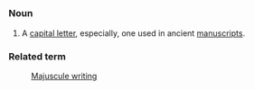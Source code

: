 =={{En}}==
===Noun===
# A [[capital letter]], especially, one used in ancient [[manuscript]]s.

===Related term===
: [[Majuscule writing]]